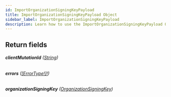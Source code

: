 ```yaml
---
id: ImportOrganizationSigningKeyPayload
title: ImportOrganizationSigningKeyPayload Object
sidebar_label: ImportOrganizationSigningKeyPayload
description: Learn how to use the ImportOrganizationSigningKeyPayload Object for 's API.
---
```


## Return fields

###### <b>clientMutationId</b> ([String](api/schema/scalar/String.mdx))

###### <b>errors</b> ([[ErrorType!]!](api/schema/object/ErrorType.mdx))

###### <b>organizationSigningKey</b> ([OrganizationSigningKey](api/schema/object/OrganizationSigningKey.mdx))
